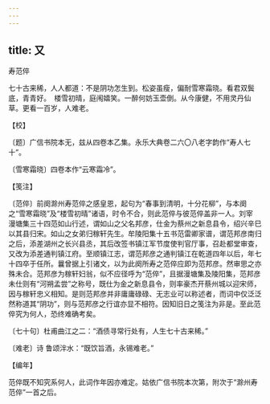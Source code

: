 ```yaml
---
---
---
```

title: 又
---



寿范倅





七十古来稀，人人都道：不是阴功怎生到。松姿虽瘦，偏耐雪寒霜晓。看君双鬓底，青青好。　楼雪初晴，庭闱嬉笑。一醉何妨玉壶倒。从今康健，不用灵丹仙草。更看一百岁，人难老。





【校】


〔题〕广信书院本无，兹从四卷本乙集。永乐大典卷二六〇八老字韵作“寿人七十”。

〔雪寒霜晓〕四卷本作“云寒霜冷”。





【笺注】


〔范倅〕前阕滁州寿范倅之感皇恩，起句为“春事到清明，十分花柳”，与本阕之“雪寒霜晓”及“楼雪初晴”诸语，时令不合，则此范倅与彼范倅盖非一人。刘宰 漫塘集三十四范如山行述，谓如山之父名邦彦，仕金为蔡州之新息县令，绍兴辛巳以其县归宋。如山之女弟归稼轩先生。牟陵阳集十五书范雷卿家谱，谓范邦彦南归之后，添差湖州之长兴县丞，其后改签书镇江军节度使判官厅事，召赴都堂审查，又改为添差通判镇江府。至顺镇江志，谓范邦彦之通判镇江在乾道四年以后，年七十四卒于任所。曩曾据上引诸文，以为此阕所寿之范倅应即为范邦彦。然审思之亦殊未合。范邦彦为稼轩妇翁，似不应径呼为“范倅”，且据漫塘集及陵阳集，范邦彦未仕则有“河朔孟尝”之称号，既仕为金之新息县令，则率豪杰开蔡州城以迎宋师，因与稼轩忠义相知。是则范邦彦并非庸庸碌碌、无志业可以称述者，而词中仅泛泛然称道其“阴功”，则与范邦彦之行谊亦显不相符。因知旧日之笺注为非是。至此范倅究为何人，恐终难确考矣。

〔七十句〕杜甫曲江之二：“酒债寻常行处有，人生七十古来稀。”

〔难老〕诗 鲁颂泮水：“既饮旨酒，永锡难老。”





【编年】


范倅既不知究系何人，此词作年因亦难定。姑依广信书院本次第，附次于“滁州寿范倅”一首之后。
